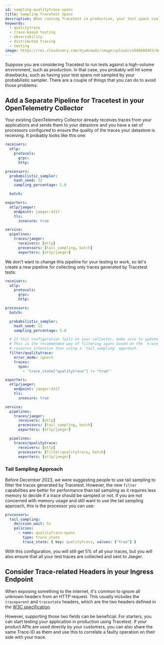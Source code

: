```yaml
---
id: sampling-qualitytrace-spans
title: Sampling Tracetest Spans
description: When running Tracetest in production, your test spans could not be sampled by your probabilistic sampler. Here's how to avoid sampling out Tracetest test spans.
keywords:
  - qualitytrace
  - trace-based testing
  - observability
  - distributed tracing
  - testing
image: https://res.cloudinary.com/djwdcmwdz/image/upload/v1698686403/docs/Blog_Thumbnail_14_rsvkmo.jpg
---
```


Suppose you are considering Tracetest to run tests against a high-volume environment, such as production. In that case, you probably will hit some drawbacks, such as having
your test spans not sampled by your probabilistic sampler. There are a couple of things that you can do to avoid those problems:

## Add a Separate Pipeline for Tracetest in your OpenTelemetry Collector

Your existing OpenTelemetry Collector already receives traces from your applications and sends them to your datastore and you have a set of processors configured to ensure the quality of the traces your datastore is receiving. It probably looks like this one:

```yaml
receivers:
  otlp:
    protocols:
      grpc:
      http:

processors:
  probabilistic_sampler:
    hash_seed: 22
    sampling_percentage: 5.0

  batch:

exporters:
  otlp/jaeger:
    endpoint: jaeger:4317
    tls:
      insecure: true

service:
  pipelines:
    traces/jaeger:
      receivers: [otlp]
      processors: [tail_sampling, batch]
      exporters: [otlp/jaeger]
```

We don't want to change this pipeline for your testing to work, so let's create a new pipeline for collecting only traces generated by Tracetest tests:

```yaml
receivers:
  otlp:
    protocols:
      grpc:
      http:

processors:
  batch:

  probabilistic_sampler:
    hash_seed: 22
    sampling_percentage: 5.0

  # If this configuration fails on your collector, make sure to update it to a newer version.
  # This is the recommended way of filtering spans based on the `trace_state`. It's faster and less
  # resource intensive than using a `tail_sampling` approach.
  filter/qualitytrace:
    error_mode: ignore
    traces:
      span:
        - 'trace_state["qualitytrace"] != "true"'

exporters:
  otlp/jaeger:
    endpoint: jaeger:4317
    tls:
      insecure: true

service:
  pipelines:
    traces/jaeger:
      receivers: [otlp]
      processors: [tail_sampling, batch]
      exporters: [otlp/jaeger]

  pipelines:
    traces/qualitytrace:
      receivers: [otlp]
      processors: [filter/qualitytrace, batch]
      exporters: [otlp/jaeger]
```

### Tail Sampling Approach
Before December 2023, we were suggesting people to use tail sampling to filter the traces generated by Tracetest.
However, the new `filter` capabilities are better for performance than tail sampling as it
requires less memory to decide if a trace should be sampled or not. If you are not concerned with memory usage and still want to use the
tail sampling approach, this is the processor you can use:

```yaml
processors:
  tail_sampling:
    decision_wait: 5s
    policies:
      - name: qualitytrace-spans
        type: trace_state
        trace_state: { key: qualitytrace, values: ["true"] }
```

With this configuration, you will still get 5% of all your traces, but you will also ensure that all your test traces are collected and sent to
Jaeger.

## Consider Trace-related Headers in your Ingress Endpoint

When exposing something to the internet, it's common to ignore all unknown headers from an HTTP request. This usually includes the `traceparent` and `tracestate` headers, which are the two headers defined in the [W3C specification](https://www.w3.org/TR/trace-context/#relationship-between-the-headers).

However, supporting those two fields can be beneficial. For starters, you can start testing your application in production using Tracetest. If your product APIs are used directly by your customers, you can also share the same Trace-ID as them and use this to correlate a faulty operation on their side with your trace.
